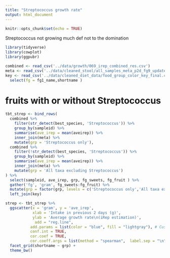 ```yaml
---
title: "Streptococcus growth rate"
output: html_document
---
```


```r
knitr::opts_chunk$set(echo = TRUE)
```


Streptococcus not growing much def not to the domination



```r
library(tidyverse)
library(cowplot)
library(ggpubr)
```

```r
combined <- read_csv('../data/growth/069_irep_combined_res.csv')
meta <- read_csv('../data/cleaned_stool/all_samples_meta_p2d_fg9_updated.csv')
key <- read_csv('../data/cleaned_diet_data/food_group_color_key_final.csv', col_types = 'ccccc') %>% 
  select(fg = fg1_name,shortname )
```

# fruits with or without Streptococcus 

```r
tbt_strep <- bind_rows(
  combined %>% 
    filter(str_detect(best_species, 'Streptococcus')) %>% 
    group_by(sampleid) %>% 
    summarise(ave_irep = mean(aveirep)) %>% 
    inner_join(meta) %>% 
    mutate(grp = 'Streptococcus only'),
  combined %>% 
    filter(!str_detect(best_species, 'Streptococcus')) %>% 
    group_by(sampleid) %>% 
    summarise(ave_irep = mean(aveirep)) %>% 
    inner_join(meta) %>% 
    mutate(grp = 'All taxa excluding Streptococcus')
) %>% 
  select(sampleid, ave_irep, grp, fg_sweets, fg_fruit ) %>% 
  gather('fg', 'gram', fg_sweets:fg_fruit) %>% 
  mutate(grp = factor(grp, levels = c('Streptococcus only','All taxa excluding Streptococcus'))) %>% 
  left_join(key)

strep <- tbt_strep %>% 
  ggscatter(x = 'gram', y = 'ave_irep',
            xlab = 'Intake in previous 2 days (g)',
            ylab = 'Average growth rate\n(iRep estimation)',
             add = "reg.line", 
           add.params = list(color = "blue", fill = "lightgray"), # Customize line
           conf.int = TRUE,
           cor.coef = TRUE, 
           cor.coeff.args = list(method = "spearman",  label.sep = "\n", size = 4, label.x = 190)) +
  facet_grid(shortname ~ grp) +
  theme_bw()  
```